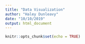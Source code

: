 ```yaml
---
title: "Data Visualization"
author: "Haley Dunleavy"
date: "10/10/2019"
output: html_document
---
```


```r
knitr::opts_chunk$set(echo = TRUE)
```

